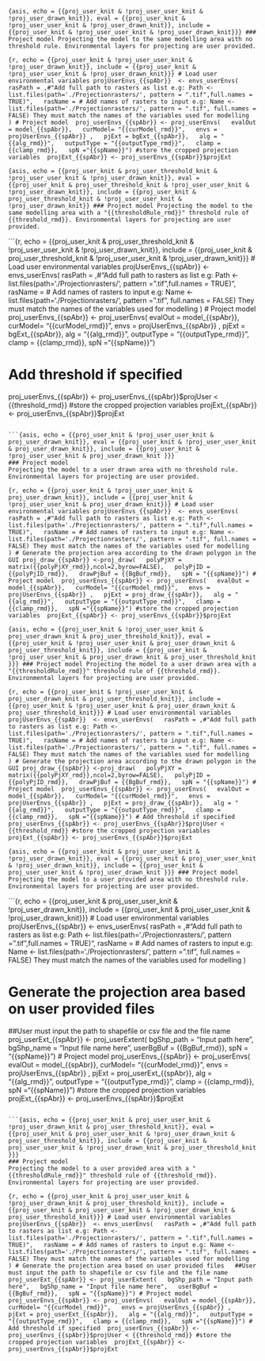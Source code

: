 ```{asis, echo = {{proj_user_knit & !proj_user_user_knit & !proj_user_drawn_knit}}, eval = {{proj_user_knit & !proj_user_user_knit & !proj_user_drawn_knit}}, include = {{proj_user_knit & !proj_user_user_knit & !proj_user_drawn_knit}}}
### Project model
Projecting the model to the same modelling area with no threshold rule. Environmental layers for projecting are user provided.
```

```{r, echo = {{proj_user_knit & !proj_user_user_knit & !proj_user_drawn_knit}}, include = {{proj_user_knit & !proj_user_user_knit & !proj_user_drawn_knit}}}
# Load user environmental variables
projUserEnvs_{{spAbr}}  <- envs_userEnvs(
  rasPath = ,#"Add full path to rasters as list e.g: Path <- list.files(path='./Projectionrasters/', pattern = ".tif",full.names = TRUE)",
  rasName = # Add names of rasters to input e.g: Name <- list.files(path='./Projectionrasters/', pattern = ".tif", full.names = FALSE) They must match the names of the variables used for modelling
    )
# Project model 
proj_userEnvs_{{spAbr}} <- proj_userEnvs(
  evalOut = model_{{spAbr}},
  curModel= "{{curModel_rmd}}",
  envs = projUserEnvs_{{spAbr}} ,
  pjExt = bgExt_{{spAbr}},
  alg = "{{alg_rmd}}",
  outputType = "{{outputType_rmd}}",
  clamp = {{clamp_rmd}},
  spN ="{{spName}}")
#store the cropped projection variables
 projExt_{{spAbr}} <- proj_userEnvs_{{spAbr}}$projExt
```

```{asis, echo = {{proj_user_knit & proj_user_threshold_knit & !proj_user_user_knit & !proj_user_drawn_knit}}, eval = {{proj_user_knit & proj_user_threshold_knit & !proj_user_user_knit & !proj_user_drawn_knit}}, include = {{proj_user_knit & proj_user_threshold_knit & !proj_user_user_knit & !proj_user_drawn_knit}}
### Project model
Projecting the model to the same modelling area with a "{{thresholdRule_rmd}}" threshold rule of {{threshold_rmd}}. Environmental layers for projecting are user provided.
```

```{r, echo = {{proj_user_knit & proj_user_threshold_knit & !proj_user_user_knit & !proj_user_drawn_knit}}, include = {{proj_user_knit & proj_user_threshold_knit & !proj_user_user_knit & !proj_user_drawn_knit}}}
# Load user environmental variables
projUserEnvs_{{spAbr}}  <- envs_userEnvs(
  rasPath = ,#"Add full path to rasters as list e.g: Path <- list.files(path='./Projectionrasters/', pattern = ".tif",full.names = TRUE)",
  rasName = # Add names of rasters to input e.g: Name <- list.files(path='./Projectionrasters/', pattern = ".tif", full.names = FALSE) They must match the names of the variables used for modelling
    )
# Project model 
proj_userEnvs_{{spAbr}} <- proj_userEnvs(
  evalOut = model_{{spAbr}},
  curModel= "{{curModel_rmd}}",
  envs = projUserEnvs_{{spAbr}} ,
  pjExt = bgExt_{{spAbr}},
  alg = "{{alg_rmd}}",
  outputType = "{{outputType_rmd}}",
  clamp = {{clamp_rmd}},
  spN ="{{spName}}")

# Add threshold if specified 
proj_userEnvs_{{spAbr}} <- proj_userEnvs_{{spAbr}}$projUser < {{threshold_rmd}}
#store the cropped projection variables
 projExt_{{spAbr}} <- proj_userEnvs_{{spAbr}}$projExt
```

```{asis, echo = {{proj_user_knit & !proj_user_user_knit & proj_user_drawn_knit}}, eval = {{proj_user_knit & !proj_user_user_knit & proj_user_drawn_knit}}, include = {{proj_user_knit & !proj_user_user_knit & proj_user_drawn_knit }}}
### Project model
Projecting the model to a user drawn area with no threshold rule. Environmental layers for projecting are user provided.
```

```{r, echo = {{proj_user_knit & !proj_user_user_knit & proj_user_drawn_knit}}, include = {{proj_user_knit & !proj_user_user_knit & proj_user_drawn_knit}}}
# Load user environmental variables
projUserEnvs_{{spAbr}}  <- envs_userEnvs(
  rasPath = ,#"Add full path to rasters as list e.g: Path <- list.files(path='./Projectionrasters/', pattern = ".tif",full.names = TRUE)",
  rasName = # Add names of rasters to input e.g: Name <- list.files(path='./Projectionrasters/', pattern = ".tif", full.names = FALSE) They must match the names of the variables used for modelling
    )
# Generate the projection area according to the drawn polygon in the GUI
proj_draw_{{spAbr}} <-proj_draw(
  polyPjXY = matrix({{polyPjXY_rmd}},ncol=2,byrow=FALSE),
  polyPjID = {{polyPjID_rmd}},
  drawPjBuf = {{BgBuf_rmd}},
  spN = "{{spName}}")
# Project model 
proj_userEnvs_{{spAbr}} <- proj_userEnvs(
  evalOut = model_{{spAbr}},
  curModel= "{{curModel_rmd}}",
  envs = projUserEnvs_{{spAbr}} ,
  pjExt = proj_draw_{{spAbr}},
  alg = "{{alg_rmd}}",
  outputType = "{{outputType_rmd}}",
  clamp = {{clamp_rmd}},
  spN ="{{spName}}")
#store the cropped projection variables
 projExt_{{spAbr}} <- proj_userEnvs_{{spAbr}}$projExt
```

```{asis, echo = {{proj_user_knit & !proj_user_user_knit & proj_user_drawn_knit & proj_user_threshold_knit}}, eval = {{proj_user_knit & !proj_user_user_knit & proj_user_drawn_knit & proj_user_threshold_knit}}, include = {{proj_user_knit & !proj_user_user_knit & proj_user_drawn_knit & proj_user_threshold_knit }}}
### Project model
Projecting the model to a user drawn area with a "{{thresholdRule_rmd}}" threshold rule of {{threshold_rmd}}. Environmental layers for projecting are user provided.
```

```{r, echo = {{proj_user_knit & !proj_user_user_knit & proj_user_drawn_knit & proj_user_threshold_knit}}, include = {{proj_user_knit & !proj_user_user_knit & proj_user_drawn_knit & proj_user_threshold_knit}}}
# Load user environmental variables
projUserEnvs_{{spAbr}}  <- envs_userEnvs(
  rasPath = ,#"Add full path to rasters as list e.g: Path <- list.files(path='./Projectionrasters/', pattern = ".tif",full.names = TRUE)",
  rasName = # Add names of rasters to input e.g: Name <- list.files(path='./Projectionrasters/', pattern = ".tif", full.names = FALSE) They must match the names of the variables used for modelling
    )
# Generate the projection area according to the drawn polygon in the GUI
proj_draw_{{spAbr}} <-proj_draw(
  polyPjXY = matrix({{polyPjXY_rmd}},ncol=2,byrow=FALSE),
  polyPjID = {{polyPjID_rmd}},
  drawPjBuf = {{BgBuf_rmd}},
  spN = "{{spName}}")
# Project model 
proj_userEnvs_{{spAbr}} <- proj_userEnvs(
  evalOut = model_{{spAbr}},
  curModel= "{{curModel_rmd}}",
  envs = projUserEnvs_{{spAbr}} ,
  pjExt = proj_draw_{{spAbr}},
  alg = "{{alg_rmd}}",
  outputType = "{{outputType_rmd}}",
  clamp = {{clamp_rmd}},
  spN ="{{spName}}")
# Add threshold if specified 
proj_userEnvs_{{spAbr}} <- proj_userEnvs_{{spAbr}}$projUser < {{threshold_rmd}}
#store the cropped projection variables
 projExt_{{spAbr}} <- proj_userEnvs_{{spAbr}}$projExt
```

```{asis, echo = {{proj_user_knit & proj_user_user_knit & !proj_user_drawn_knit}}, eval = {{proj_user_knit & proj_user_user_knit & !proj_user_drawn_knit}}, include = {{proj_user_knit & proj_user_user_knit & !proj_user_drawn_knit }}}
### Project model
Projecting the model to a user provided area with no threshold rule. Environmental layers for projecting are user provided.
```

```{r, echo = {{proj_user_knit & proj_user_user_knit & !proj_user_drawn_knit}}, include = {{proj_user_knit & proj_user_user_knit & !proj_user_drawn_knit}}}
# Load user environmental variables
projUserEnvs_{{spAbr}}  <- envs_userEnvs(
  rasPath = ,#"Add full path to rasters as list e.g: Path <- list.files(path='./Projectionrasters/', pattern = ".tif",full.names = TRUE)",
  rasName = # Add names of rasters to input e.g: Name <- list.files(path='./Projectionrasters/', pattern = ".tif", full.names = FALSE) They must match the names of the variables used for modelling
    )

# Generate the projection area based on user provided files
  ##User must input the path to shapefile or csv file and the file name 
proj_userExt_{{spAbr}} <- proj_userExtent(
  bgShp_path = "Input path here",
  bgShp_name = "Input file name here",
  userBgBuf = {{BgBuf_rmd}},
  spN = "{{spName}}")
# Project model 
proj_userEnvs_{{spAbr}} <- proj_userEnvs(
  evalOut = model_{{spAbr}},
  curModel= "{{curModel_rmd}}",
  envs = projUserEnvs_{{spAbr}} ,
  pjExt = proj_userExt_{{spAbr}},
  alg = "{{alg_rmd}}",
  outputType = "{{outputType_rmd}}",
  clamp = {{clamp_rmd}},
  spN ="{{spName}}")
#store the cropped projection variables
 projExt_{{spAbr}} <- proj_userEnvs_{{spAbr}}$projExt
```

```{asis, echo = {{proj_user_knit & proj_user_user_knit & !proj_user_drawn_knit & proj_user_threshold_knit}}, eval = {{proj_user_knit & proj_user_user_knit & !proj_user_drawn_knit & proj_user_threshold_knit}}, include = {{proj_user_knit & proj_user_user_knit & !proj_user_drawn_knit & proj_user_threshold_knit }}}
### Project model
Projecting the model to a user provided area with a "{{thresholdRule_rmd}}" threshold rule of {{threshold_rmd}}. Environmental layers for projecting are user provided.
```

```{r, echo = {{proj_user_knit & proj_user_user_knit & !proj_user_drawn_knit & proj_user_threshold_knit}}, include = {{proj_user_knit & proj_user_user_knit & !proj_user_drawn_knit & proj_user_threshold_knit}}}
# Load user environmental variables
projUserEnvs_{{spAbr}}  <- envs_userEnvs(
  rasPath = ,#"Add full path to rasters as list e.g: Path <- list.files(path='./Projectionrasters/', pattern = ".tif",full.names = TRUE)",
  rasName = # Add names of rasters to input e.g: Name <- list.files(path='./Projectionrasters/', pattern = ".tif", full.names = FALSE) They must match the names of the variables used for modelling
    )
# Generate the projection area based on user provided files
  ##User must input the path to shapefile or csv file and the file name 
proj_userExt_{{spAbr}} <- proj_userExtent(
  bgShp_path = "Input path here",
  bgShp_name = "Input file name here",
  userBgBuf = {{BgBuf_rmd}},
  spN = "{{spName}}")
# Project model 
proj_userEnvs_{{spAbr}} <- proj_userEnvs(
  evalOut = model_{{spAbr}},
  curModel= "{{curModel_rmd}}",
  envs = projUserEnvs_{{spAbr}} ,
  pjExt = proj_userExt_{{spAbr}},
  alg = "{{alg_rmd}}",
  outputType = "{{outputType_rmd}}",
  clamp = {{clamp_rmd}},
  spN ="{{spName}}")
# Add threshold if specified 
proj_userEnvs_{{spAbr}} <- proj_userEnvs_{{spAbr}}$projUser < {{threshold_rmd}}
#store the cropped projection variables
 projExt_{{spAbr}} <- proj_userEnvs_{{spAbr}}$projExt
```

